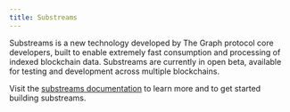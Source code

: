 ```yaml
---
title: Substreams
---
```


Substreams is a new technology developed by The Graph protocol core developers, built to enable extremely fast consumption and processing of indexed blockchain data. Substreams are currently in open beta, available for testing and development across multiple blockchains.

Visit the [substreams documentation](https://substreams.streamingfast.io/) to learn more and to get started building substreams.

<VideoEmbed youtube="K-nhC2FCB5k" />
